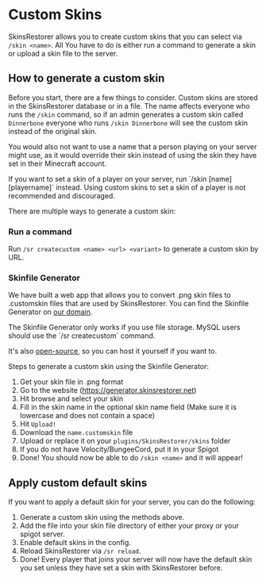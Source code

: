 
# Custom Skins

SkinsRestorer allows you to create custom skins that you can select via `/skin <name>`.
All You have to do is either run a command to generate a skin or upload a skin file to the server.

## How to generate a custom skin

Before you start, there are a few things to consider. Custom skins are stored in the SkinsRestorer database or in a file.
The name affects everyone who runs the `/skin` command, so if an admin generates a custom skin called `Dinnerbone`
everyone who runs `/skin Dinnerbone` will see the custom skin instead of the original skin.

You would also not want to use a name that a person playing on your server might use,
as it would override their skin instead of using the skin they have set in their Minecraft account.

<Callout type="info" emoji="ℹ️">
    If you want to set a skin of a player on your server, run `/skin [name] [playername]` instead.
    Using custom skins to set a skin of a player is not recommended and discouraged.
</Callout>

There are multiple ways to generate a custom skin:

### Run a command

Run `/sr createcustom <name> <url> <variant>` to generate a custom skin by URL.

### Skinfile Generator

We have built a web app that allows you to convert .png skin files to .customskin files that are used by SkinsRestorer.
You can find the Skinfile Generator on [our domain](https://generator.skinsrestorer.net).

<Callout type="warning" emoji="⚠️">
    The Skinfile Generator only works if you use file storage. MySQL users should use the `/sr createcustom` command.
</Callout>

It's also [open-source](https://github.com/SkinsRestorer/SkinFile-Generator),
so you can host it yourself if you want to.

Steps to generate a custom skin using the Skinfile Generator:

1. Get your skin file in .png format
2. Go to the website (https://generator.skinsrestorer.net)
3. Hit browse and select your skin
4. Fill in the skin name in the optional skin name field (Make sure it is lowercase and does not contain a space)
5. Hit `Upload!`
6. Download the `name.customskin` file
7. Upload or replace it on your `plugins/SkinsRestorer/skins` folder
8. If you do not have Velocity/BungeeCord, put it in your Spigot
9. Done! You should now be able to do `/skin <name>` and it will appear!

## Apply custom default skins

If you want to apply a default skin for your server, you can do the following:

1. Generate a custom skin using the methods above.
2. Add the file into your skin file directory of either your proxy or your spigot server.
3. Enable default skins in the config.
4. Reload SkinsRestorer via `/sr reload`.
5. Done! Every player that joins your server will now have the default skin you set unless they have set a skin with SkinsRestorer before.
